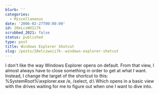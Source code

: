 ```yaml
---
blurb: ''
categories:
  - Miscellaneous
date: '2006-02-27T00:00:00'
id: 20eLczWOIi7k
scrubbed_2021: false
status: published
type: post
title: Windows Explorer Shotcut
slug: /posts/20elczwoii7k--windows-explorer-shotcut
---
```


I don't like the way Windows Explorer opens on default. From that
view, I almost always have to close something in order to get at
what I want. Instead, I change the target of the shortcut to this:
%SystemRoot%\\explorer.exe /e, /select, d:\\ Which opens in a basic
view with the drives waiting for me to figure out when one I want
to dive into.
